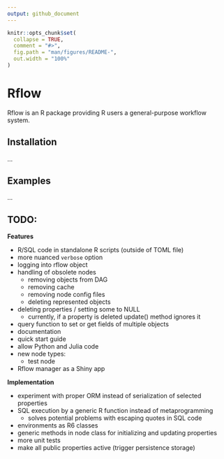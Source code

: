 ```yaml
---
output: github_document
---
```


<!-- README.md is generated from README.Rmd. Please edit that file -->

```r
knitr::opts_chunk$set(
  collapse = TRUE,
  comment = "#>",
  fig.path = "man/figures/README-",
  out.width = "100%"
)
```

# Rflow

Rflow is an R package providing R users a general-purpose workflow system.

## Installation

...


## Examples

...


## TODO:

**Features**

* R/SQL code in standalone R scripts (outside of TOML file)
* more nuanced `verbose` option
* logging into rflow object
* handling of obsolete nodes
  * removing objects from DAG
  * removing cache
  * removing node config files
  * deleting represented objects
* deleting properties / setting some to NULL
  * currently, if a property is deleted update() method ignores it
* query function to set or get fields of multiple objects
* documentation
* quick start guide
* allow Python and Julia code
* new node types:
  * test node
* Rflow manager as a Shiny app

**Implementation**

* experiment with proper ORM instead of serialization of selected properties 
* SQL execution by a generic R function instead of metaprogramming
  * solves potential problems with escaping quotes in SQL code
* environments as R6 classes
* generic methods in node class for initializing and updating properties
* more unit tests
* make all public properties active (trigger persistence storage)

